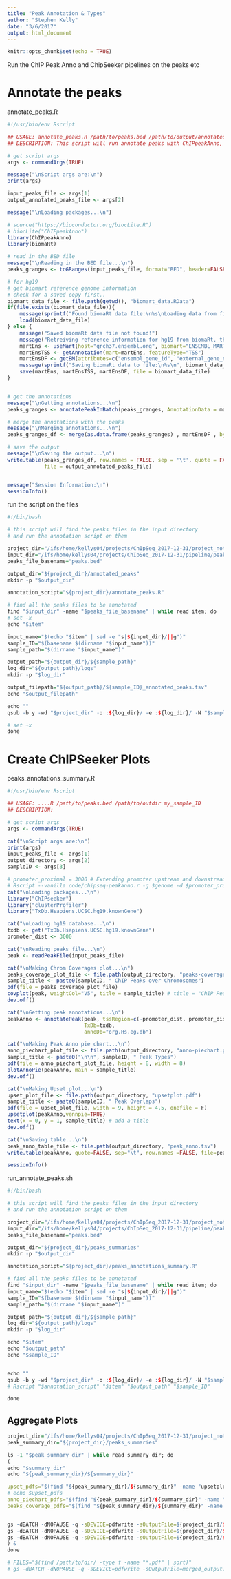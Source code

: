 ```yaml
---
title: "Peak Annotation & Types"
author: "Stephen Kelly"
date: "3/6/2017"
output: html_document
---
```


```r
knitr::opts_chunk$set(echo = TRUE)
```

Run the ChIP Peak Anno and ChipSeeker pipelines on the peaks etc

# Annotate the peaks

annotate_peaks.R

```r
#!/usr/bin/env Rscript

## USAGE: annotate_peaks.R /path/to/peaks.bed /path/to/output/annotated_peaks.tsv
## DESCRIPTION: This script will run annotate peaks with ChIPpeakAnno, using hg19

# get script args
args <- commandArgs(TRUE)

message("\nScript args are:\n")
print(args)

input_peaks_file <- args[1]
output_annotated_peaks_file <- args[2]

message("\nLoading packages...\n")

# source("https://bioconductor.org/biocLite.R")
# biocLite("ChIPpeakAnno")
library(ChIPpeakAnno)
library(biomaRt)

# read in the BED file
message("\nReading in the BED file...\n")
peaks_granges <- toGRanges(input_peaks_file, format="BED", header=FALSE) 

# for hg19
# get biomart reference genome information
# check for a saved copy first..
biomart_data_file <- file.path(getwd(), "biomart_data.RData")
if(file.exists(biomart_data_file)){
    message(sprintf("Found biomaRt data file:\n%s\nLoading data from file...", biomart_data_file))
    load(biomart_data_file)
} else {
    message("Saved biomaRt data file not found!")
    message("Retreiving reference information for hg19 from biomaRt, this might take a few minutes...")
    martEns <- useMart(host="grch37.ensembl.org", biomart="ENSEMBL_MART_ENSEMBL", dataset="hsapiens_gene_ensembl", verbose=F)
    martEnsTSS <- getAnnotation(mart=martEns, featureType="TSS")
    martEnsDF <- getBM(attributes=c("ensembl_gene_id", "external_gene_name", "gene_biotype"), mart=martEns)
    message(sprintf("Saving biomaRt data to file:\n%s\n", biomart_data_file))
    save(martEns, martEnsTSS, martEnsDF, file = biomart_data_file)
}


# get the annotations
message("\nGetting annotations...\n")
peaks_granges <- annotatePeakInBatch(peaks_granges, AnnotationData = martEnsTSS, PeakLocForDistance = "middle", FeatureLocForDistance = "TSS", output = "shortestDistance", multiple = TRUE)

# merge the annotations with the peaks
message("\nMerging annotations...\n")
peaks_granges_df <- merge(as.data.frame(peaks_granges) , martEnsDF , by.x=c("feature"), by.y=c("ensembl_gene_id") , all.x=TRUE)

# save the output
message("\nSaving the output...\n")
write.table(peaks_granges_df, row.names = FALSE, sep = '\t', quote = FALSE, 
            file = output_annotated_peaks_file)


message("Session Information:\n")
sessionInfo()

```

run the script on the files
```r
#!/bin/bash

# this script will find the peaks files in the input directory
# and run the annotation script on them

project_dir="/ifs/home/kellys04/projects/ChIpSeq_2017-12-31/project_notes/peak_annotation_stats"
input_dir="/ifs/home/kellys04/projects/ChIpSeq_2017-12-31/pipeline/peaks/results"
peaks_file_basename="peaks.bed"

output_dir="${project_dir}/annotated_peaks"
mkdir -p "$output_dir"

annotation_script="${project_dir}/annotate_peaks.R"

# find all the peaks files to be annotated
find "$input_dir" -name "$peaks_file_basename" | while read item; do
# set -x
echo "$item"

input_name="$(echo "$item" | sed -e "s|${input_dir}/||g")"
sample_ID="$(basename $(dirname "$input_name"))"
sample_path="$(dirname "$input_name")"

output_path="${output_dir}/${sample_path}"
log_dir="${output_path}/logs"
mkdir -p "$log_dir"

output_filepath="${output_path}/${sample_ID}_annotated_peaks.tsv"
echo "$output_filepath"

echo ""
qsub -b y -wd "$project_dir" -o :${log_dir}/ -e :${log_dir}/ -N "$sample_ID" Rscript "$annotation_script" "$item" "$output_filepath" # -pe threaded "$job_threads" -l mem_free="$job_mem" -l h_vmem="$job_mem" -l mem_token="$job_mem"

# set +x
done

```

# Create ChIPSeeker Plots

peaks_annotations_summary.R

```r
#!/usr/bin/env Rscript

## USAGE: ....R /path/to/peaks.bed /path/to/outdir my_sample_ID
## DESCRIPTION:

# get script args
args <- commandArgs(TRUE)

cat("\nScript args are:\n")
print(args)
input_peaks_file <- args[1]
output_directory <- args[2]
sampleID <- args[3]

# promoter_proximal = 3000 # Extending promoter upstream and downstream by nt
# Rscript --vanilla code/chipseq-peakanno.r -g $genome -d $promoter_proximal -o $outdir $peaks
cat("\nLoading packages...\n")
library("ChIPseeker")
library("clusterProfiler")
library("TxDb.Hsapiens.UCSC.hg19.knownGene")

cat("\nLoading hg19 database...\n")
txdb <- get("TxDb.Hsapiens.UCSC.hg19.knownGene")
promoter_dist <- 3000

cat("\nReading peaks file...\n")
peak <- readPeakFile(input_peaks_file)

cat("\nMaking Chrom Coverages plot...\n")
peaks_coverage_plot_file <- file.path(output_directory, "peaks-coverage.pdf")
sample_title <- paste0(sampleID, " ChIP Peaks over Chromosomes")
pdf(file = peaks_coverage_plot_file)
covplot(peak, weightCol="V5", title = sample_title) # title = "ChIP Peaks over Chromosomes"
dev.off()

cat("\nGetting peak annotations...\n")
peakAnno <- annotatePeak(peak, tssRegion=c(-promoter_dist, promoter_dist), 
                         TxDb=txdb, 
                         annoDb="org.Hs.eg.db")

cat("\nMaking Peak Anno pie chart...\n")
anno_piechart_plot_file <- file.path(output_directory, "anno-piechart.pdf")
sample_title <- paste0("\n\n", sampleID, " Peak Types")
pdf(file = anno_piechart_plot_file, height = 8, width = 8)
plotAnnoPie(peakAnno, main = sample_title)
dev.off()

cat("\nMaking Upset plot...\n")
upset_plot_file <- file.path(output_directory, "upsetplot.pdf")
sample_title <- paste0(sampleID, " Peak Overlaps")
pdf(file = upset_plot_file, width = 9, height = 4.5, onefile = F)
upsetplot(peakAnno,vennpie=TRUE) 
text(x = 0, y = 1, sample_title) # add a title
dev.off()

cat("\nSaving table...\n")
peak_anno_table_file <- file.path(output_directory, "peak_anno.tsv")
write.table(peakAnno, quote=FALSE, sep="\t", row.names =FALSE, file=peak_anno_table_file)

sessionInfo()

```

run_annotate_peaks.sh

```r
#!/bin/bash

# this script will find the peaks files in the input directory
# and run the annotation script on them

project_dir="/ifs/home/kellys04/projects/ChIpSeq_2017-12-31/project_notes/peak_annotation_stats"
input_dir="/ifs/home/kellys04/projects/ChIpSeq_2017-12-31/pipeline/peaks/results"
peaks_file_basename="peaks.bed"

output_dir="${project_dir}/peaks_summaries"
mkdir -p "$output_dir"

annotation_script="${project_dir}/peaks_annotations_summary.R"

# find all the peaks files to be annotated
find "$input_dir" -name "$peaks_file_basename" | while read item; do
input_name="$(echo "$item" | sed -e "s|${input_dir}/||g")"
sample_ID="$(basename $(dirname "$input_name"))"
sample_path="$(dirname "$input_name")"

output_path="${output_dir}/${sample_path}"
log_dir="${output_path}/logs"
mkdir -p "$log_dir"

echo "$item"
echo "$output_path"
echo "$sample_ID"


echo ""
qsub -b y -wd "$project_dir" -o :${log_dir}/ -e :${log_dir}/ -N "$sample_ID" Rscript "$annotation_script" "$item" "$output_path" "$sample_ID" # -pe threaded "$job_threads" -l mem_free="$job_mem" -l h_vmem="$job_mem" -l mem_token="$job_mem"
# Rscript "$annotation_script" "$item" "$output_path" "$sample_ID"

done

```

## Aggregate Plots

```r
project_dir="/ifs/home/kellys04/projects/ChIpSeq_2017-12-31/project_notes/peak_annotation_stats"
peak_summary_dir="${project_dir}/peaks_summaries"

ls -1 "$peak_summary_dir" | while read summary_dir; do
(
echo "$summary_dir"
echo "${peak_summary_dir}/${summary_dir}"

upset_pdfs="$(find "${peak_summary_dir}/${summary_dir}" -name "upsetplot.pdf")"
# echo $upset_pdfs
anno_piechart_pdfs="$(find "${peak_summary_dir}/${summary_dir}" -name "anno-piechart.pdf")"
peaks_coverage_pdfs="$(find "${peak_summary_dir}/${summary_dir}" -name "peaks-coverage.pdf")"


gs -dBATCH -dNOPAUSE -q -sDEVICE=pdfwrite -sOutputFile=${project_dir}/${summary_dir}_upsetplot.pdf $upset_pdfs
gs -dBATCH -dNOPAUSE -q -sDEVICE=pdfwrite -sOutputFile=${project_dir}/${summary_dir}_anno_piechart.pdf $anno_piechart_pdfs
gs -dBATCH -dNOPAUSE -q -sDEVICE=pdfwrite -sOutputFile=${project_dir}/${summary_dir}_peaks_coverage.pdf $peaks_coverage_pdfs
) & 
done

# FILES="$(find /path/to/dir/ -type f -name "*.pdf" | sort)"
# gs -dBATCH -dNOPAUSE -q -sDEVICE=pdfwrite -sOutputFile=merged_output.pdf $FILES
```
